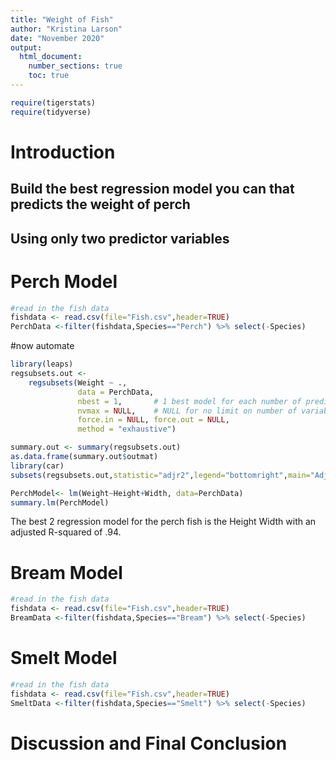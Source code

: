 ```yaml
---
title: "Weight of Fish"
author: "Kristina Larson"
date: "November 2020"
output: 
  html_document:
    number_sections: true
    toc: true
---
```



```r
require(tigerstats)
require(tidyverse)
```

# Introduction

<!--In this section you explain what you are trying to show.  Where did the data come from?  What is the research or other question you are trying to answer?!-->

## Build the best regression model you can that predicts the weight of perch
## Using only two predictor variables  


# Perch Model  


```r
#read in the fish data
fishdata <- read.csv(file="Fish.csv",header=TRUE)
PerchData <-filter(fishdata,Species=="Perch") %>% select(-Species)

```
#now automate


```r
library(leaps)
regsubsets.out <-
    regsubsets(Weight ~ .,
               data = PerchData,
               nbest = 1,       # 1 best model for each number of predictors
               nvmax = NULL,    # NULL for no limit on number of variables
               force.in = NULL, force.out = NULL,
               method = "exhaustive")

summary.out <- summary(regsubsets.out)
as.data.frame(summary.out$outmat)
library(car)
subsets(regsubsets.out,statistic="adjr2",legend="bottomright",main="Adjusted R^2")
```

```r
PerchModel<- lm(Weight~Height+Width, data=PerchData)
summary.lm(PerchModel)
```

The best 2 regression model for the perch fish is the Height Width with an adjusted R-squared of .94. 

<!--Decide on your methods:  use "variable analysis" or other appropriate descriptors.  Make sure to choose at least one graphical method and at least one numerical method.!-->




# Bream Model 
```r
#read in the fish data
fishdata <- read.csv(file="Fish.csv",header=TRUE)
BreamData <-filter(fishdata,Species=="Bream") %>% select(-Species)

```


# Smelt Model 
```r
#read in the fish data
fishdata <- read.csv(file="Fish.csv",header=TRUE)
SmeltData <-filter(fishdata,Species=="Smelt") %>% select(-Species)

```



# Discussion and Final Conclusion

<!--Discussion and conclusion here.  If you found a relationship be sure to consider whether the relationship occurs because one of the variavbles causes the other, or whether they perhasps are related for some other reason.  Watch the chapter 6 videos from the GeorgeTown videos collection.!-->
